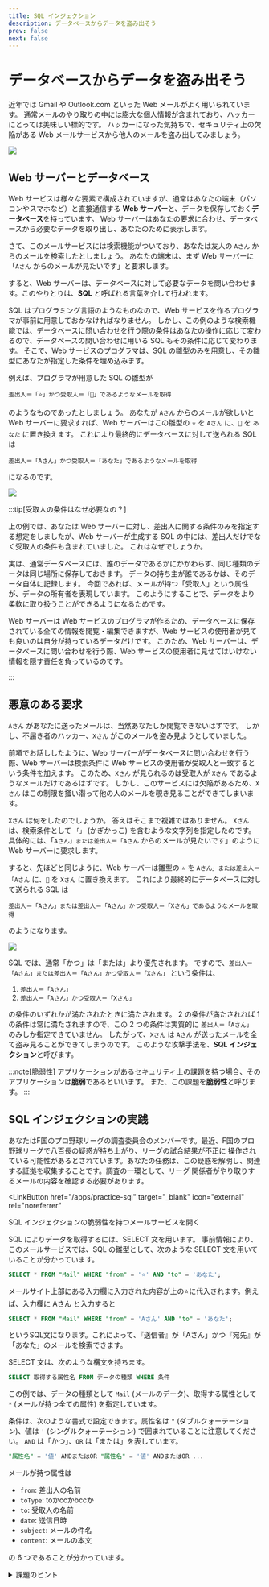 ```yaml
---
title: SQL インジェクション
description: データベースからデータを盗み出そう
prev: false
next: false
---
```



# データベースからデータを盗み出そう

近年では Gmail や Outlook.com といった Web メールがよく用いられています。
通常メールのやり取りの中には膨大な個人情報が含まれており、ハッカーにとっては美味しい標的です。
ハッカーになった気持ちで、セキュリティ上の欠陥がある Web メールサービスから他人のメールを盗み出してみましょう。

![](./email-service.png)

## Web サーバーとデータベース

Web サービスは様々な要素で構成されていますが、通常はあなたの端末（パソコンやスマホなど）と直接通信する **Web サーバー**と、データを保存しておく**データベース**を持っています。
Web サーバーはあなたの要求に合わせ、データベースから必要なデータを取り出し、あなたのために表示します。

さて、このメールサービスには検索機能がついており、あなたは友人の `Aさん` からのメールを検索したとしましょう。
あなたの端末は、まず Web サーバーに「`Aさん` からのメールが見たいです」と要求します。

すると、Web サーバーは、データベースに対して必要なデータを問い合わせます。このやりとりは、**SQL** と呼ばれる言葉を介して行われます。

SQL はプログラミング言語のようなものなので、Web サービスを作るプログラマが事前に用意しておかなければなりません。
しかし、この例のような検索機能では、データベースに問い合わせを行う際の条件はあなたの操作に応じて変わるので、データベースの問い合わせに用いる SQL もその条件に応じて変わります。
そこで、Web サービスのプログラマは、SQL の雛型のみを用意し、その雛型にあなたが指定した条件を埋め込みます。

例えば、プログラマが用意した SQL の雛型が

```
差出人＝「⭐️」かつ受取人＝「🌙」であるようなメールを取得
```

のようなものであったとしましょう。
あなたが `Aさん` からのメールが欲しいと Web サーバーに要求すれば、Web サーバーはこの雛型の `⭐️` を `Aさん` に、`🌙` を `あなた` に置き換えます。
これにより最終的にデータベースに対して送られる SQL は

```
差出人＝「Aさん」かつ受取人＝「あなた」であるようなメールを取得
```

になるのです。

![](./normal.png)

:::tip[受取人の条件はなぜ必要なの？]

上の例では、あなたは Web サーバーに対し、差出人に関する条件のみを指定する想定をしましたが、Web サーバーが生成する SQL の中には、差出人だけでなく受取人の条件も含まれていました。
これはなぜでしょうか。

実は、通常データベースには、誰のデータであるかにかかわらず、同じ種類のデータは同じ場所に保存しておきます。
データの持ち主が誰であるかは、そのデータ自体に記録します。
今回であれば、メールが持つ「受取人」という属性が、データの所有者を表現しています。
このようにすることで、データをより柔軟に取り扱うことができるようになるためです。

Web サーバーは Web サービスのプログラマが作るため、データベースに保存されている全ての情報を閲覧・編集できますが、Web サービスの使用者が見ても良いのは自分が持っているデータだけです。
このため、Web サーバーは、データベースに問い合わせを行う際、Web サービスの使用者に見せてはいけない情報を隠す責任を負っているのです。

:::

## 悪意のある要求

`Aさん` があなたに送ったメールは、当然あなたしか閲覧できないはずです。
しかし、不届き者のハッカー、`Xさん` がこのメールを盗み見ようとしていました。

前項でお話ししたように、Web サーバーがデータベースに問い合わせを行う際、Web サーバーは検索条件に Web サービスの使用者が受取人と一致するという条件を加えます。
このため、`Xさん` が見られるのは受取人が `Xさん` であるようなメールだけであるはずです。
しかし、このサービスには欠陥があるため、`Xさん` はこの制限を掻い潜って他の人のメールを覗き見ることができてしまいます。

`Xさん` は何をしたのでしょうか。
答えはそこまで複雑ではありません。
`Xさん` は、検索条件として `「」` (かぎかっこ) を含むような文字列を指定したのです。
具体的には、「`Aさん」または差出人＝「Aさん` からのメールが見たいです」のように Web サーバーに要求します。

すると、先ほどと同じように、Web サーバーは雛型の `⭐️` を `Aさん」または差出人＝「Aさん` に、`🌙` を `Xさん` に置き換えます。
これにより最終的にデータベースに対して送られる SQL は

```
差出人＝「Aさん」または差出人＝「Aさん」かつ受取人＝「Xさん」であるようなメールを取得
```

のようになります。

![](./abused.png)

SQL では、通常「かつ」は「または」より優先されます。
ですので、`差出人＝「Aさん」または差出人＝「Aさん」かつ受取人＝「Xさん」` という条件は、

1. `差出人＝「Aさん」`
2. `差出人＝「Aさん」かつ受取人＝「Xさん」`

の条件のいずれかが満たされたときに満たされます。
2 の条件が満たされれば 1 の条件は常に満たされますので、この 2 つの条件は実質的に `差出人＝「Aさん」` のみしか指定できていません。
したがって、`Xさん` は `Aさん` が送ったメールを全て盗み見ることができてしまうのです。
このような攻撃手法を、**SQL インジェクション**と呼びます。

:::note[脆弱性]
アプリケーションがあるセキュリティ上の課題を持つ場合、そのアプリケーションは**脆弱**であるといいます。
また、この課題を**脆弱性**と呼びます。
:::

## SQL インジェクションの実践

あなたはF国のプロ野球リーグの調査委員会のメンバーです。最近、F国のプロ野球リーグで八百長の疑惑が持ち上がり、リーグの試合結果が不正に 操作されている可能性があるとされています。あなたの任務は、この疑惑を解明し、関連する証拠を収集することです。調査の一環として、リーグ 関係者がやり取りするメールの内容を確認する必要があります。

<LinkButton
  href="/apps/practice-sql"
  target="_blank"
  icon="external"
  rel="noreferrer"
>
  SQL インジェクションの脆弱性を持つメールサービスを開く
</LinkButton>

SQL によりデータを取得するには、SELECT 文を用います。
事前情報により、このメールサービスでは、SQL の雛型として、次のような SELECT 文を用いていることが分かっています。

```sql
SELECT * FROM "Mail" WHERE "from" = '⭐️' AND "to" = 'あなた';
```

メールサイト上部にある入力欄に入力された内容が上の⭐️に代入されます。例えば、入力欄に Aさん と入力すると

```sql
SELECT * FROM "Mail" WHERE "from" = 'Aさん' AND "to" = 'あなた';
```

というSQL文になります。これによって、『送信者』が「Aさん」かつ『宛先』が「あなた」のメールを検索できます。

SELECT 文は、次のような構文を持ちます。

```sql
SELECT 取得する属性名 FROM データの種類 WHERE 条件
```

この例では、データの種類として `Mail` (メールのデータ)、取得する属性として `*` (メールが持つ全ての属性) を指定しています。

条件は、次のような書式で設定できます。属性名は `"` (ダブルクォーテーション)、値は `'` (シングルクォーテーション) で囲まれていることに注意してください。
`AND` は「かつ」、`OR` は「または」を表しています。

```sql
"属性名" = '値' ANDまたはOR "属性名" = '値' ANDまたはOR ...
```

メールが持つ属性は

- `from`: 差出人の名前
- `toType`: toかccかbccか
- `to`: 受取人の名前
- `date`: 送信日時
- `subject`: メールの件名
- `content`: メールの本文

の 6 つであることが分かっています。

<details>
  <summary>課題のヒント</summary>
  <div>
    入力欄に `Aさん' OR "from"='Aさん`と入力すると、 ```sql SELECT * FROM "Mail"
    WHERE "from" = '⭐️' AND "to" = 'あなた'; ```
    の⭐️に、入力内容が代入されるので、 データベースに送信されるSQL文は ```sql
    SELECT * FROM "Mail" WHERE "from" = 'Aさん' OR "from"='Aさん' AND "to" =
    'あなた'; ``` となり、Aさんが送信したメールをすべて抽出することができます。
    ⭐️が`Aさん' OR
    "from"='Aさん`に置き換わることで、全体としての意味が大きく変化していることに注目してください。
  </div>
</details>
